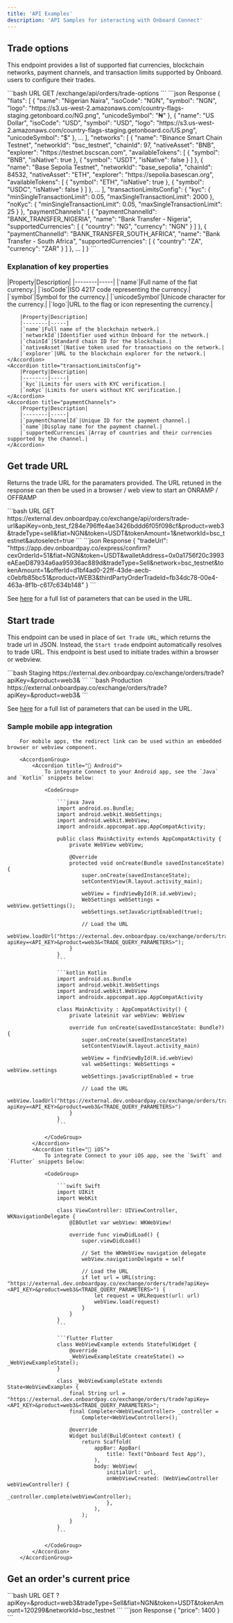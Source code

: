 ```yaml
---
title: 'API Examples'
description: 'API Samples for interacting with Onboard Connect'
---
```



## Trade options

This endpoint provides a list of supported fiat currencies, blockchain networks, payment channels, and transaction limits supported by Onboard. users to configure their trades.

<AccordionGroup>
    <Accordion title="Sample Request">
        ```bash URL
        GET /exchange/api/orders/trade-options
        ```
    </Accordion>
    <Accordion title="Sample Response">
        ```json Response
        {
            "fiats": [
                {
                    "name": "Nigerian Naira",
                    "isoCode": "NGN",
                    "symbol": "NGN",
                    "logo": "https://s3.us-west-2.amazonaws.com/country-flags-staging.getonboard.co/NG.png",
                    "unicodeSymbol": "₦"
                },
                {
                    "name": "US Dollar",
                    "isoCode": "USD",
                    "symbol": "USD",
                    "logo": "https://s3.us-west-2.amazonaws.com/country-flags-staging.getonboard.co/US.png",
                    "unicodeSymbol": "$"
                },
                ...
            ],
            "networks": [
                {
                    "name": "Binance Smart Chain Testnet",
                    "networkId": "bsc_testnet",
                    "chainId": 97,
                    "nativeAsset": "BNB",
                    "explorer": "https://testnet.bscscan.com",
                    "availableTokens": [
                        {
                            "symbol": "BNB",
                            "isNative": true
                        },
                        {
                            "symbol": "USDT",
                            "isNative": false
                        }
                    ]
                },
                {
                    "name": "Base Sepolia Testnet",
                    "networkId": "base_sepolia",
                    "chainId": 84532,
                    "nativeAsset": "ETH",
                    "explorer": "https://sepolia.basescan.org",
                    "availableTokens": [
                        {
                            "symbol": "ETH",
                            "isNative": true
                        },
                        {
                            "symbol": "USDC",
                            "isNative": false
                        }
                    ]
                },
                ...
            ],
            "transactionLimitsConfig": {
                "kyc": {
                    "minSingleTransactionLimit": 0.05,
                    "maxSingleTransactionLimit": 2000
                },
                "noKyc": {
                    "minSingleTransactionLimit": 0.05,
                    "maxSingleTransactionLimit": 25
                }
            },
            "paymentChannels": [
                {
                    "paymentChannelId": "BANK_TRANSFER_NIGERIA",
                    "name": "Bank Transfer - Nigeria",
                    "supportedCurrencies": [
                        {
                            "country": "NG",
                            "currency": "NGN"
                        }
                    ]
                },
                {
                    "paymentChannelId": "BANK_TRANSFER_SOUTH_AFRICA",
                    "name": "Bank Transfer - South Africa",
                    "supportedCurrencies": [
                        {
                            "country": "ZA",
                            "currency": "ZAR"
                        }
                    ]
                },
                ...
            ]
        }
```
    </Accordion>
</AccordionGroup>

### Explanation of key properties

<AccordionGroup>
    <Accordion title="fiats">
        |Property|Description|
        |--------|-----|
        |`name`|Full name of the fiat currency.|
        |`isoCode`|ISO 4217 code representing the currency.|
        |`symbol`|Symbol for the currency.|
        |`unicodeSymbol`|Unicode character for the currency.|
        |`logo`|URL to the flag or icon representing the currency.|
    </Accordion>
    <Accordion title="networks">

        |Property|Description|
        |--------|-----|
        |`name`|Full name of the blockchain network.|
        |`networkId`|Identifier used within Onboard for the network.|
        |`chainId`|Standard chain ID for the blockchain.|
        |`nativeAsset`|Native token used for transactions on the network.|
        |`explorer`|URL to the blockchain explorer for the network.|
    </Accordion>
    <Accordion title="transactionLimitsConfig">
        |Property|Description|
        |--------|-----|
        |`kyc`|Limits for users with KYC verification.|
        |`noKyc`|Limits for users without KYC verification.|
    </Accordion>
    <Accordion title="paymentChannels">
        |Property|Description|
        |--------|-----|
        |`paymentChannelId`|Unique ID for the payment channel.|
        |`name`|Display name for the payment channel.|
        |`supportedCurrencies`|Array of countries and their currencies supported by the channel.|
    </Accordion>
</AccordionGroup>

## Get trade URL

Returns the trade URL for the paramaters provided. The URL retuned in the response can then be used in a browser / web view to start an ONRAMP / OFFRAMP

<AccordionGroup>
    <Accordion title="Sample Parameters">
        ```bash URL
GET https://external.dev.onboardpay.co/exchange/api/orders/trade-url&apiKey=onb_test_f284e796ffe4ae3426bddd6f05f098cf&product=web3&tradeType=sell&fiat=NGN&token=USDT&tokenAmount=1&networkId=bsc_testnet&autoselect=true
```
    </Accordion>
    <Accordion title="Sample Response">
        ```json Response
        {
            "tradeUrl": "https://app.dev.onboardpay.co/express/confirm?cexOrderId=51&fiat=NGN&token=USDT&walletAddress=0x0a1756f20c3993eAEaeD87934a6aa95936ac889d&tradeType=Sell&network=bsc_testnet&tokenAmount=1&offerId=d1bf4ad0-22ff-43de-aecb-c0ebfb85bc51&product=WEB3&thirdPartyOrderTradeId=fb34dc78-00e4-463a-8f1b-c617c634b148"
        }
```
    </Accordion>
</AccordionGroup>

See [here](/onboard-exchange/connect/query-parameters) for a full list of parameters that can be used in the URL.


## Start trade

This endpoint can be used in place of `Get Trade URL`, which returns the trade url in JSON. Instead, the `Start trade` endpoint automatically resolves to trade URL. This endpoint is best used to initiate trades within a browser or webview.

<CodeGroup>
    ```bash Staging
    https://external.dev.onboardpay.co/exchange/orders/trade?apiKey=<API_KEY>&product=web3&<TRADE_QUERY_PARAMETERS>
    ```
    ```bash Production
    https://external.onboardpay.co/exchange/orders/trade?apiKey=<API_KEY>&product=web3&<TRADE_QUERY_PARAMETERS>
    ```
    </CodeGroup>

See [here](/onboard-exchange/connect/query-parameters) for a full list of parameters that can be used in the URL.

### Sample mobile app integration
        For mobile apps, the redirect link can be used within an embedded browser or webview component.

        <AccordionGroup>
            <Accordion title="🤖 Android">
                To integrate Connect to your Android app, see the `Java` and `Kotlin` snippets below:

                <CodeGroup>

                    ```java Java
                    import android.os.Bundle;
                    import android.webkit.WebSettings;
                    import android.webkit.WebView;
                    import androidx.appcompat.app.AppCompatActivity;

                    public class MainActivity extends AppCompatActivity {
                        private WebView webView;

                        @Override
                        protected void onCreate(Bundle savedInstanceState) {
                            super.onCreate(savedInstanceState);
                            setContentView(R.layout.activity_main);

                            webView = findViewById(R.id.webView);
                            WebSettings webSettings = webView.getSettings();
                            webSettings.setJavaScriptEnabled(true);

                            // Load the URL
                            webView.loadUrl("https://external.dev.onboardpay.co/exchange/orders/trade?apiKey=<API_KEY>&product=web3&<TRADE_QUERY_PARAMETERS>");
                        }
                    }
                    ```

                    ```kotlin Kotlin
                    import android.os.Bundle
                    import android.webkit.WebSettings
                    import android.webkit.WebView
                    import androidx.appcompat.app.AppCompatActivity

                    class MainActivity : AppCompatActivity() {
                        private lateinit var webView: WebView

                        override fun onCreate(savedInstanceState: Bundle?) {
                            super.onCreate(savedInstanceState)
                            setContentView(R.layout.activity_main)

                            webView = findViewById(R.id.webView)
                            val webSettings: WebSettings = webView.settings
                            webSettings.javaScriptEnabled = true

                            // Load the URL
                            webView.loadUrl("https://external.dev.onboardpay.co/exchange/orders/trade?apiKey=<API_KEY>&product=web3&<TRADE_QUERY_PARAMETERS>")
                        }
                    }
                    ```

                </CodeGroup>
            </Accordion>
            <Accordion title="🍏 iOS">
                To integrate Connect to your iOS app, see the `Swift` and `Flutter` snippets below:

                <CodeGroup>

                    ```swift Swift
                    import UIKit
                    import WebKit

                    class ViewController: UIViewController, WKNavigationDelegate {
                        @IBOutlet var webView: WKWebView!

                        override func viewDidLoad() {
                            super.viewDidLoad()

                            // Set the WKWebView navigation delegate
                            webView.navigationDelegate = self

                            // Load the URL
                            if let url = URL(string: "https://external.dev.onboardpay.co/exchange/orders/trade?apiKey=<API_KEY>&product=web3&<TRADE_QUERY_PARAMETERS>") {
                                let request = URLRequest(url: url)
                                webView.load(request)
                            }
                        }
                    }
                    ```

                    ```flutter Flutter
                    class WebViewExample extends StatefulWidget {
                        @override
                        _WebViewExampleState createState() => _WebViewExampleState();
                    }

                    class _WebViewExampleState extends State<WebViewExample> {
                        final String url = "https://external.dev.onboardpay.co/exchange/orders/trade?apiKey=<API_KEY>&product=web3&<TRADE_QUERY_PARAMETERS>";
                        final Completer<WebViewController> _controller =
                            Completer<WebViewController>();

                        @override
                        Widget build(BuildContext context) {
                            return Scaffold(
                                appBar: AppBar(
                                    title: Text("Onboard Test App"),
                                ),
                                body: WebView(
                                    initialUrl: url,
                                    onWebViewCreated: (WebViewController webViewController) {
                                    _controller.complete(webViewController);
                                    },
                                ),
                            );
                        }
                    }
                    ```

                </CodeGroup>
            </Accordion>
        </AccordionGroup>

## Get an order's current price

<AccordionGroup>
    <Accordion title="Sample Parameters">
        ```bash URL
GET ?apiKey=&product=web3&tradeType=Sell&fiat=NGN&token=USDT&tokenAmount=120299&networkId=bsc_testnet
```
    </Accordion>
    <Accordion title="Sample Response">
        ```json Response
        {
            "price": 1400
        }
```
    </Accordion>
</AccordionGroup>